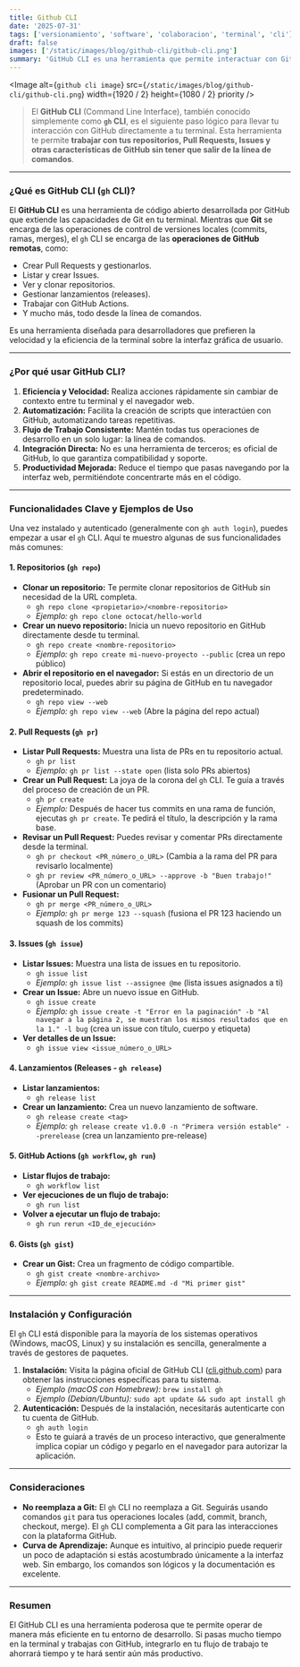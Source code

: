 ```yaml
---
title: Github CLI
date: '2025-07-31'
tags: ['versionamiento', 'software', 'colaboracion', 'terminal', 'cli']
draft: false
images: ['/static/images/blog/github-cli/github-cli.png']
summary: 'GitHub CLI es una herramienta que permite interactuar con GitHub desde la línea de comandos, facilitando tareas como la creación de repositorios, la gestión de pull requests y la automatización de flujos de trabajo.'
---
```


<Image
  alt={`github cli image`}
  src={`/static/images/blog/github-cli/github-cli.png`}
  width={1920 / 2}
  height={1080 / 2}
  priority
/>

>El **GitHub CLI** (Command Line Interface), también conocido simplemente como **`gh` CLI**, es el siguiente paso lógico para llevar tu interacción con GitHub directamente a tu terminal. Esta herramienta te permite **trabajar con tus repositorios, Pull Requests, Issues y otras características de GitHub sin tener que salir de la línea de comandos**.

---

### ¿Qué es GitHub CLI (`gh` CLI)?

El **GitHub CLI** es una herramienta de código abierto desarrollada por GitHub que extiende las capacidades de Git en tu terminal. Mientras que **Git** se encarga de las operaciones de control de versiones locales (commits, ramas, merges), el `gh` CLI se encarga de las **operaciones de GitHub remotas**, como:

* Crear Pull Requests y gestionarlos.
* Listar y crear Issues.
* Ver y clonar repositorios.
* Gestionar lanzamientos (releases).
* Trabajar con GitHub Actions.
* Y mucho más, todo desde la línea de comandos.

Es una herramienta diseñada para desarrolladores que prefieren la velocidad y la eficiencia de la terminal sobre la interfaz gráfica de usuario.

---

### ¿Por qué usar GitHub CLI?

1.  **Eficiencia y Velocidad:** Realiza acciones rápidamente sin cambiar de contexto entre tu terminal y el navegador web.
2.  **Automatización:** Facilita la creación de scripts que interactúen con GitHub, automatizando tareas repetitivas.
3.  **Flujo de Trabajo Consistente:** Mantén todas tus operaciones de desarrollo en un solo lugar: la línea de comandos.
4.  **Integración Directa:** No es una herramienta de terceros; es oficial de GitHub, lo que garantiza compatibilidad y soporte.
5.  **Productividad Mejorada:** Reduce el tiempo que pasas navegando por la interfaz web, permitiéndote concentrarte más en el código.

---

### Funcionalidades Clave y Ejemplos de Uso

Una vez instalado y autenticado (generalmente con `gh auth login`), puedes empezar a usar el `gh` CLI. Aquí te muestro algunas de sus funcionalidades más comunes:

#### 1. Repositorios (`gh repo`)

* **Clonar un repositorio:** Te permite clonar repositorios de GitHub sin necesidad de la URL completa.
    * `gh repo clone <propietario>/<nombre-repositorio>`
    * *Ejemplo:* `gh repo clone octocat/hello-world`
* **Crear un nuevo repositorio:** Inicia un nuevo repositorio en GitHub directamente desde tu terminal.
    * `gh repo create <nombre-repositorio>`
    * *Ejemplo:* `gh repo create mi-nuevo-proyecto --public` (crea un repo público)
* **Abrir el repositorio en el navegador:** Si estás en un directorio de un repositorio local, puedes abrir su página de GitHub en tu navegador predeterminado.
    * `gh repo view --web`
    * *Ejemplo:* `gh repo view --web` (Abre la página del repo actual)

#### 2. Pull Requests (`gh pr`)

* **Listar Pull Requests:** Muestra una lista de PRs en tu repositorio actual.
    * `gh pr list`
    * *Ejemplo:* `gh pr list --state open` (lista solo PRs abiertos)
* **Crear un Pull Request:** La joya de la corona del `gh` CLI. Te guía a través del proceso de creación de un PR.
    * `gh pr create`
    * *Ejemplo:* Después de hacer tus commits en una rama de función, ejecutas `gh pr create`. Te pedirá el título, la descripción y la rama base.
* **Revisar un Pull Request:** Puedes revisar y comentar PRs directamente desde la terminal.
    * `gh pr checkout <PR_número_o_URL>` (Cambia a la rama del PR para revisarlo localmente)
    * `gh pr review <PR_número_o_URL> --approve -b "Buen trabajo!"` (Aprobar un PR con un comentario)
* **Fusionar un Pull Request:**
    * `gh pr merge <PR_número_o_URL>`
    * *Ejemplo:* `gh pr merge 123 --squash` (fusiona el PR 123 haciendo un squash de los commits)

#### 3. Issues (`gh issue`)

* **Listar Issues:** Muestra una lista de issues en tu repositorio.
    * `gh issue list`
    * *Ejemplo:* `gh issue list --assignee @me` (lista issues asignados a ti)
* **Crear un Issue:** Abre un nuevo issue en GitHub.
    * `gh issue create`
    * *Ejemplo:* `gh issue create -t "Error en la paginación" -b "Al navegar a la página 2, se muestran los mismos resultados que en la 1." -l bug` (crea un issue con título, cuerpo y etiqueta)
* **Ver detalles de un Issue:**
    * `gh issue view <issue_número_o_URL>`

#### 4. Lanzamientos (Releases - `gh release`)

* **Listar lanzamientos:**
    * `gh release list`
* **Crear un lanzamiento:** Crea un nuevo lanzamiento de software.
    * `gh release create <tag>`
    * *Ejemplo:* `gh release create v1.0.0 -n "Primera versión estable" --prerelease` (crea un lanzamiento pre-release)

#### 5. GitHub Actions (`gh workflow`, `gh run`)

* **Listar flujos de trabajo:**
    * `gh workflow list`
* **Ver ejecuciones de un flujo de trabajo:**
    * `gh run list`
* **Volver a ejecutar un flujo de trabajo:**
    * `gh run rerun <ID_de_ejecución>`

#### 6. Gists (`gh gist`)

* **Crear un Gist:** Crea un fragmento de código compartible.
    * `gh gist create <nombre-archivo>`
    * *Ejemplo:* `gh gist create README.md -d "Mi primer gist"`

---

### Instalación y Configuración

El `gh` CLI está disponible para la mayoría de los sistemas operativos (Windows, macOS, Linux) y su instalación es sencilla, generalmente a través de gestores de paquetes.

1.  **Instalación:** Visita la página oficial de GitHub CLI ([cli.github.com](https://cli.github.com/)) para obtener las instrucciones específicas para tu sistema.
    * *Ejemplo (macOS con Homebrew):* `brew install gh`
    * *Ejemplo (Debian/Ubuntu):* `sudo apt update && sudo apt install gh`
2.  **Autenticación:** Después de la instalación, necesitarás autenticarte con tu cuenta de GitHub.
    * `gh auth login`
    * Esto te guiará a través de un proceso interactivo, que generalmente implica copiar un código y pegarlo en el navegador para autorizar la aplicación.

---

### Consideraciones

* **No reemplaza a Git:** El `gh` CLI no reemplaza a Git. Seguirás usando comandos `git` para tus operaciones locales (add, commit, branch, checkout, merge). El `gh` CLI complementa a Git para las interacciones con la plataforma GitHub.
* **Curva de Aprendizaje:** Aunque es intuitivo, al principio puede requerir un poco de adaptación si estás acostumbrado únicamente a la interfaz web. Sin embargo, los comandos son lógicos y la documentación es excelente.

---

### Resumen

El GitHub CLI es una herramienta poderosa que te permite operar de manera más eficiente en tu entorno de desarrollo. Si pasas mucho tiempo en la terminal y trabajas con GitHub, integrarlo en tu flujo de trabajo te ahorrará tiempo y te hará sentir aún más productivo.